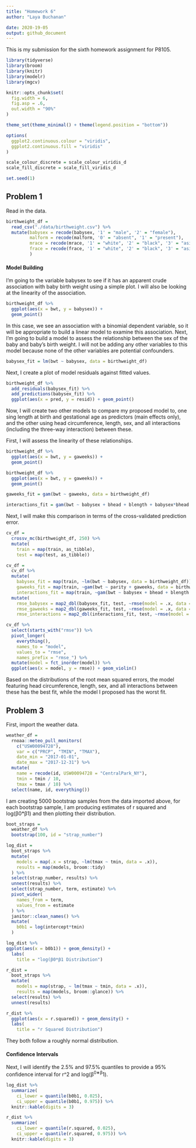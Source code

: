```yaml
---
title: "Homework 6"
author: "Laya Buchanan"

date: 2020-19-05
output: github_document
---
```


This is my submission for the sixth homework assignment for P8105.  

```r
library(tidyverse)
library(broom)
library(knitr)
library(modelr)
library(mgcv)

knitr::opts_chunk$set(
  fig.width = 6,
  fig.asp = .6,
  out.width = "90%"
)

theme_set(theme_minimal() + theme(legend.position = "bottom"))

options(
  ggplot2.continuous.colour = "viridis",
  ggplot2.continuous.fill = "viridis"
)

scale_colour_discrete = scale_colour_viridis_d
scale_fill_discrete = scale_fill_viridis_d

set.seed(1)
```

## Problem 1

Read in the data.

```r


birthweight_df = 
  read_csv("./data/birthweight.csv") %>% 
  mutate(babysex = recode(babysex, '1' = "male", '2' = "female"),
         malform = recode(malform, '0' = "absent", '1' = "present"),
         mrace = recode(mrace, '1' = "white", '2' = "black", '3' = "asian", '4' = "puerto rican", '8' = "other"),
         frace = recode(frace, '1' = "white", '2' = "black", '3' = "asian", '4' = "puerto rican", '8' = "other", '9' = "unknown")
         )
```
#### Model Building

I'm going to the variable babysex to see if it has an apparent crude association with baby birth weight using a simple plot. I will also be looking at the linearity of the association.

```r
birthweight_df %>% 
  ggplot(aes(x = bwt, y = babysex)) + 
  geom_point()
```


In this case, we see an association with a binomial dependent variable, so it will be appropriate to build a linear model to examine this association. Next, I'm going to build a model to assess the relationship between the sex of the baby and baby's birth weight.  I will not be adding any other variables to this model because none of the other variables are potential confounders.


```r
babysex_fit = lm(bwt ~ babysex, data = birthweight_df)
```

Next, I create a plot of model residuals against fitted values.

```r
birthweight_df %>% 
  add_residuals(babysex_fit) %>% 
  add_predictions(babysex_fit) %>%
  ggplot(aes(x = pred, y = resid)) + geom_point()
```

Now, I will create two other models to compare my proposed model to, one sing length at birth and gestational age as predictors (main effects only), and the other using head circumference, length, sex, and all interactions (including the three-way interaction) between these.

First, I will assess the linearity of these relationships.

```r
birthweight_df %>% 
  ggplot(aes(x = bwt, y = gaweeks)) + 
  geom_point()

birthweight_df %>% 
  ggplot(aes(x = bwt, y = gaweeks)) + 
  geom_point()
```

```r
gaweeks_fit = gam(bwt ~ gaweeks, data = birthweight_df)

interactions_fit = gam(bwt ~ babysex + bhead + blength + babysex*bhead + babysex*blength + blength*bhead + babysex*bhead*blength, data = birthweight_df)
```

Next, I will make this comparison in terms of the cross-validated prediction error.

```r
cv_df = 
  crossv_mc(birthweight_df, 250) %>% 
  mutate(
    train = map(train, as_tibble),
    test = map(test, as_tibble)) 
```

```r
cv_df = 
  cv_df %>% 
  mutate(
    babysex_fit = map(train, ~lm(bwt ~ babysex, data = birthweight_df)),
    gaweeks_fit = map(train, ~gam(bwt ~ parity + gaweeks, data = birthweight_df)),
    interactions_fit = map(train, ~gam(bwt ~ babysex + bhead + blength + babysex*bhead + babysex*blength + blength*bhead + babysex*bhead*blength, data = birthweight_df))) %>% 
  mutate(
    rmse_babysex = map2_dbl(babysex_fit, test, ~rmse(model = .x, data = .y)),
    rmse_gaweeks = map2_dbl(gaweeks_fit, test, ~rmse(model = .x, data = .y)),
    rmse_interactions = map2_dbl(interactions_fit, test, ~rmse(model = .x, data = .y)))
```

```r
cv_df %>% 
  select(starts_with("rmse")) %>% 
  pivot_longer(
    everything(),
    names_to = "model", 
    values_to = "rmse",
    names_prefix = "rmse_") %>% 
  mutate(model = fct_inorder(model)) %>% 
  ggplot(aes(x = model, y = rmse)) + geom_violin()
```

Based on the distributions of the root mean squared errors, the model featuring head circumference, length, sex, and all interactions between these has the best fit, while the model I proposed has the worst fit.

## Problem 3

First, import the weather data.
```r
weather_df = 
  rnoaa::meteo_pull_monitors(
    c("USW00094728"),
    var = c("PRCP", "TMIN", "TMAX"), 
    date_min = "2017-01-01",
    date_max = "2017-12-31") %>%
  mutate(
    name = recode(id, USW00094728 = "CentralPark_NY"),
    tmin = tmin / 10,
    tmax = tmax / 10) %>%
  select(name, id, everything())
```
I am creating 5000 bootstrap samples from the data imported above, for each bootstrap sample, I am producing estimates of r squared and log(β0*β1) and then plotting their distribution.
```r
boot_straps = 
  weather_df %>% 
  bootstrap(100, id = "strap_number")

log_dist = 
  boot_straps %>% 
  mutate(
    models = map(.x = strap, ~lm(tmax ~ tmin, data = .x)), 
    results = map(models, broom::tidy)
  ) %>% 
  select(strap_number, results) %>% 
  unnest(results) %>% 
  select(strap_number, term, estimate) %>% 
  pivot_wider(
    names_from = term,
    values_from = estimate
  ) %>%
  janitor::clean_names() %>%  
  mutate(
    b0b1 = log(intercept*tmin)
  )

log_dist %>% 
ggplot(aes(x = b0b1)) + geom_density() +
  labs(
    title = "log(β0*β1 Distribution")

r_dist = 
  boot_straps %>% 
  mutate(
    models = map(strap, ~ lm(tmax ~ tmin, data = .x)),
    results = map(models, broom::glance)) %>% 
  select(results) %>% 
  unnest(results)

r_dist %>% 
  ggplot(aes(x = r.squared)) + geom_density() +
  labs(
    title = "r Squared Distribution")
```

They both follow a roughly normal distribution.

#### Confidence Intervals

Next, I will identify the 2.5% and 97.5% quantiles to provide a 95% confidence interval for r^2 and log(β^0∗β^1).

```r
log_dist %>% 
  summarize(
    ci_lower = quantile(b0b1, 0.025), 
    ci_upper = quantile(b0b1, 0.975)) %>% 
  knitr::kable(digits = 3)

r_dist %>% 
  summarize(
    ci_lower = quantile(r.squared, 0.025), 
    ci_upper = quantile(r.squared, 0.975)) %>% 
  knitr::kable(digits = 3)
```



